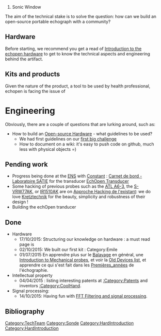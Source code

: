 # Sonic Window

[[Category:TechTeam]][[Category:Sonde]][[Category:HardIntroduction]][[Category:HardIntroduction]]

The aim of the technical stake is to solve the question: how can we build an open-source portable echograph with a community?



== Hardware ==

Before starting, we recommend you get a read of [[:Category:HardIntro | Introduction to the echopen hardware]] to get to know the technical aspects and engineering behind the artifact.


== Kits and products ==

Given the nature of the product, a tool to be used by health professional, echopen is facing the issue of 

= Engineering =

Obviously, there are a couple of questions that are lurking around, such as:
* How to build an [[Open-source Hardware]] - what guidelines to be used?
** We had first guidelines on our [[Challenge:_the_echOpen_shield#Questions | first big challenge]]
** How to document on a wiki: it's easy to push code on github, much less with physical objects =) 
== Pending work ==
*Progress being done at the [[ENS]] with [[User:Constant_Bourdeloux | Constant]] : [[Carnet de bord - Laboratoire SATIE]] for the transducer [[EchOpen Transducer‎]]
*Some hacking of previous probes such as the [[ATL A6-3]], the [[S-VRW77AK]], or [[IR1510AK]] are on  [[Approche Hacking de l'existant]]: we do love [[:Category:Kretztechnik|Kretztechnik]] for the beauty, simplicity and robustness of their design !
*Building the echOpen tranducer

== Done ==
* Hardware
** 17/10/2015: Structuring our knowledge on hardware : a must read page is 
** 02/10/2015: We built our first kit : Category:Emile
** 01/07/2015 En apprendre plus sur le [[Balayage]] en général, une [[Introduction to Mechanical probes]], et voir la [[Old Devices list]], et apprendre ce qui s'est fait dans les [[Premières_années]] de l'échographie.
* Intellectual property
** 04/04/2015 : listing interesting patents at [[:Category:Patents]] and inventors [[:Category:CoolHand]].
* Signal processing:
** 14/10/2015: Having fun with [[Compressing with FFT | FFT Filtering and signal processing]].

== Bibliography ==

{{BibliographyEmile}}